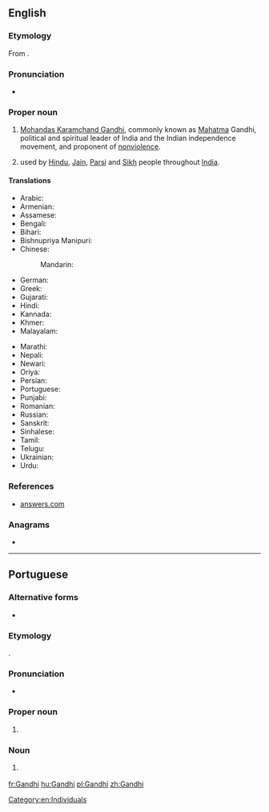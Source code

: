 ==English==

===Etymology===
From {{etyl|gu|en}} {{m|gu|ગાંધી}}.

===Pronunciation===
* {{IPA|/ˈɡandi/|lang=en}}

===Proper noun===
{{en-proper noun}}

# [[:w:Mohandas Karamchand Gandhi|Mohandas Karamchand Gandhi]], commonly known as [[Mahatma]] Gandhi, political and spiritual leader of India and the Indian independence movement, and proponent of [[nonviolence]].
# {{surname|from=India|dot=}} used by [[Hindu]], [[Jain]], [[Parsi]] and [[Sikh]] people throughout [[India]].

====Translations====
{{trans-top|surname Gandhi}}
* Arabic: {{t|ar|غَانْدِي}}
* Armenian: {{t|hy|Գանդի}}
* Assamese: {{t|as|গান্ধী|tr=gāndhī|sc=Beng}}
* Bengali: {{t|bn|গান্ধী|sc=Beng}}
* Bihari: {{t|bh|गाँधी|tr=gām̐dhī|sc=Deva}}
* Bishnupriya Manipuri: {{t|bpy|গান্ধী}}
* Chinese:
*: Mandarin: {{t+|cmn|甘地|tr=Gāndì|sc=Hani}}
* German: {{t|de|Gandhi}}
* Greek: {{t|el|Γκάντι}}
* Gujarati: {{t|gu|ગાંધી|tr=Gandhi|sc=Gujr}}
* Hindi: {{t+|hi|गांधी|tr=Gā̃ndhī}}
* Kannada: {{t|kn|ಗಾಂಧಿ|sc=Knda}}
* Khmer: {{t|km|គន្ធី|tr=kɔɔntʰii|sc=Khmr}}
* Malayalam: {{t+|ml|ഗാന്ധി|sc=Mlym}}
{{trans-mid}}
* Marathi: {{t|mr|गांधी|sc=Deva}}
* Nepali: {{t|ne|गान्धी|sc=Deva}}
* Newari: {{t|new|गान्धी}}
* Oriya: {{t|or|ଗାନ୍ଧୀ|tr=gāndhī|sc=Orya}}
* Persian: {{t|fa|گاندی|tr=Gândi|sc=fa-Arab}}
* Portuguese: {{t|pt|Gandhi|m}}
* Punjabi: {{t|pa|ਗਾਂਧੀ|sc=Guru}}
* Romanian: {{t|ro|Gandhi}}
* Russian: {{t|ru|Га́нди|m|f}}
* Sanskrit: {{t+|sa|गान्धी|sc=Deva}}
* Sinhalese: {{t|si|ගාන්ධි|sc=Sinh}}
* Tamil: {{t+|ta|காந்தி|sc=Taml}}
* Telugu: {{t|te|గాంధీ|sc=Telu}}
* Ukrainian: {{t|uk|Га́нді|m|sc=Cyrl}}
* Urdu: {{t|ur|گاندھی|tr=Gāndhī|sc=ur-Arab}}
{{trans-bottom}}

===References===
* [http://www.answers.com/topic/gandhi-1900 answers.com]

===Anagrams===
* {{l|en|hading}}

[[Category:en:Individuals]]

----

==Portuguese==

===Alternative forms===
* {{l|pt|gandhi}} {{q|as a common noun}}

===Etymology===
{{bor|pt|gu|ગાંધી}}.

===Pronunciation===
* {{a|Brazil}} {{IPA|/ˈɡɐ̃.d͡ʒi/|lang=pt}}

===Proper noun===
{{pt-proper noun|m}}

# {{l|en|Gandhi}} {{gloss|{{w|Mahatma Gandhi}}}}

===Noun===
{{pt-noun|m}}

# {{l|en|Gandhi}} {{gloss|any major political leader who is a proponent of nonviolence}}

[[fr:Gandhi]]
[[hu:Gandhi]]
[[pl:Gandhi]]
[[zh:Gandhi]]